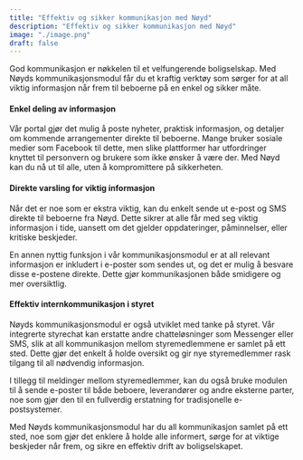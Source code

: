 ```yaml
---
title: "Effektiv og sikker kommunikasjon med Nøyd"
description: "Effektiv og sikker kommunikasjon med Nøyd"
image: "./image.png"
draft: false
---
```


God kommunikasjon er nøkkelen til et velfungerende boligselskap. Med Nøyds kommunikasjonsmodul får du et kraftig verktøy som sørger for at all viktig informasjon når frem til beboerne på en enkel og sikker måte.

#### Enkel deling av informasjon

Vår portal gjør det mulig å poste nyheter, praktisk informasjon, og detaljer om kommende arrangementer direkte til beboerne. Mange bruker sosiale medier som Facebook til dette, men slike plattformer har utfordringer knyttet til personvern og brukere som ikke ønsker å være der. Med Nøyd kan du nå ut til alle, uten å kompromittere på sikkerheten.

#### Direkte varsling for viktig informasjon

Når det er noe som er ekstra viktig, kan du enkelt sende ut e-post og SMS direkte til beboerne fra Nøyd. Dette sikrer at alle får med seg viktig informasjon i tide, uansett om det gjelder oppdateringer, påminnelser, eller kritiske beskjeder.

En annen nyttig funksjon i vår kommunikasjonsmodul er at all relevant informasjon er inkludert i e-poster som sendes ut, og det er mulig å besvare disse e-postene direkte. Dette gjør kommunikasjonen både smidigere og mer oversiktlig.

#### Effektiv internkommunikasjon i styret

Nøyds kommunikasjonsmodul er også utviklet med tanke på styret. Vår integrerte styrechat kan erstatte andre chatteløsninger som Messenger eller SMS, slik at all kommunikasjon mellom styremedlemmene er samlet på ett sted. Dette gjør det enkelt å holde oversikt og gir nye styremedlemmer rask tilgang til all nødvendig informasjon.

I tillegg til meldinger mellom styremedlemmer, kan du også bruke modulen til å sende e-poster til både beboere, leverandører og andre eksterne parter, noe som gjør den til en fullverdig erstatning for tradisjonelle e-postsystemer.

Med Nøyds kommunikasjonsmodul har du all kommunikasjon samlet på ett sted, noe som gjør det enklere å holde alle informert, sørge for at viktige beskjeder når frem, og sikre en effektiv drift av boligselskapet.
